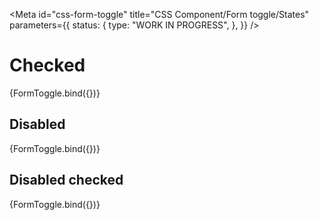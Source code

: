 <!-- @license CC0-1.0 -->


<Meta
  id="css-form-toggle"
  title="CSS Component/Form toggle/States"
  parameters={{
    status: {
      type: "WORK IN PROGRESS",
    },
  }}
/>

# Checked

<Canvas>
  <Story
    name="checked"
    args={{
      checked: true,
    }}
  >
    {FormToggle.bind({})}
  </Story>
</Canvas>

## Disabled

<Canvas>
  <Story
    name="disabled"
    args={{
      checked: true,
      disabled: true,
    }}
  >
    {FormToggle.bind({})}
  </Story>
</Canvas>

## Disabled checked

<Canvas>
  <Story
    name="disabled checked"
    args={{
      disabled: true,
    }}
  >
    {FormToggle.bind({})}
  </Story>
</Canvas>
